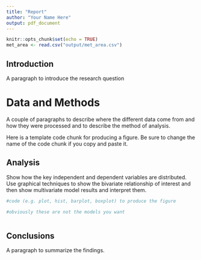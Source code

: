 ```yaml
---
title: "Report"
author: "Your Name Here"
output: pdf_document
---
```


```r
knitr::opts_chunk$set(echo = TRUE)
met_area <- read.csv("output/met_area.csv")
```

## Introduction

A paragraph to introduce the research question

# Data and Methods

A couple of paragraphs to describe where the different data come from and how they were processed and to describe the method of analysis.

Here is a template code chunk for producing a figure. Be sure to change the name of the code chunk if you copy and paste it.

## Analysis

Show how the key independent and dependent variables are distributed. Use graphical techniques to show the bivariate relationship of interest and then show multivariate model results and interpret them. 

```r
#code (e.g. plot, hist, barplot, boxplot) to produce the figure
```

```r
#obviously these are not the models you want



```

## Conclusions

A paragraph to summarize the findings.